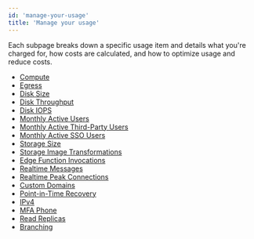 ```yaml
---
id: 'manage-your-usage'
title: 'Manage your usage'
---
```


Each subpage breaks down a specific usage item and details what you're charged for, how costs are calculated, and how to optimize usage and reduce costs.

- [Compute](/docs/guides/platform/manage-your-usage/compute)
- [Egress](/docs/guides/platform/manage-your-usage/egress)
- [Disk Size](/docs/guides/platform/manage-your-usage/disk-size)
- [Disk Throughput](/docs/guides/platform/manage-your-usage/disk-throughput)
- [Disk IOPS](/docs/guides/platform/manage-your-usage/disk-iops)
- [Monthly Active Users](/docs/guides/platform/manage-your-usage/monthly-active-users)
- [Monthly Active Third-Party Users](/docs/guides/platform/manage-your-usage/monthly-active-users-third-party)
- [Monthly Active SSO Users](/docs/guides/platform/manage-your-usage/monthly-active-users-sso)
- [Storage Size](/docs/guides/platform/manage-your-usage/storage-size)
- [Storage Image Transformations](/docs/guides/platform/manage-your-usage/storage-image-transformations)
- [Edge Function Invocations](/docs/guides/platform/manage-your-usage/edge-function-invocations)
- [Realtime Messages](/docs/guides/platform/manage-your-usage/realtime-messages)
- [Realtime Peak Connections](/docs/guides/platform/manage-your-usage/realtime-peak-connections)
- [Custom Domains](/docs/guides/platform/manage-your-usage/custom-domains)
- [Point-in-Time Recovery](/docs/guides/platform/manage-your-usage/point-in-time-recovery)
- [IPv4](/docs/guides/platform/manage-your-usage/ipv4)
- [MFA Phone](/docs/guides/platform/manage-your-usage/advanced-mfa-phone)
- [Read Replicas](/docs/guides/platform/manage-your-usage/read-replicas)
- [Branching](/docs/guides/platform/manage-your-usage/branching)
